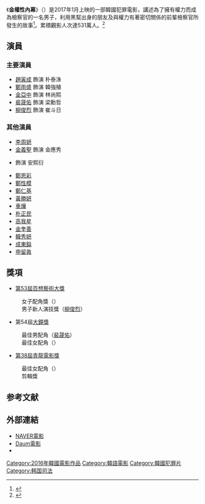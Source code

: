 {{noteTA
|T=zh-cn:王者;zh-tw:金權性內幕;
|1=zh-cn:王者;zh-tw:金權性內幕;
}}
{{Infobox Film
|片名        = 金權性內幕
|電影原名    = {{lang|ko|더킹}}
|圖像        = The King (2017).jpg
|圖像說明    = 
|導演        = 韓在林
|監製        = 
|製片        = 
|編劇        = 
|主演        = {{ubl|[[趙寅成|趙寅成]]<ref name="#1">http://times.hinet.net/news/20081063</ref>|[[鄭雨盛|鄭雨盛]]<ref name="#1"/>|[[金亞中|金亞中]]|[[裴晟佑|裴晟佑]]|[[柳俊烈|柳俊烈]]}}
|分級        = 
|副標題      = 
|主題曲      = 
|片頭曲      = 
|片尾曲      = 
|配樂        =
|攝影        = 
|剪輯        = 
|製片商      = 
|發行商      = Next Entertainment World
|上映日期    = {{flagicon|KOR}}2017年1月18日
|發行日期    =
|片長        = 
|產地        = {{KOR}}
|語言        = [[韓語|韓語]]
|官方網站    = 
|預算        = 
|票房        = 
|中國大陸片名= 
|香港片名    = 
|新馬片名    = 
|台灣片名    = 金權性內幕
|sarft_id    = <!-- 公映許可號碼 -->
|amg_id      = <!-- AMG（All Media Guide）ID -->
|imdb_id     = <!-- IMDB（互聯網電影數據庫）ID -->
}}
《'''金權性內幕'''》（{{lang-ko|더킹}}）是2017年1月上映的一部韓國犯罪電影，講述為了擁有權力而成為檢察官的一名男子，利用黑幫出身的朋友及與權力有著密切關係的前輩檢察官所發生的故事<ref>{{Cite web |url=https://www.vogue.com.tw/Movie/content-31226.html |title=存档副本 |accessdate=2017-04-04 |archive-date=2017-04-05 |archive-url=https://web.archive.org/web/20170405073448/https://www.vogue.com.tw/Movie/content-31226.html |dead-url=no }}</ref>。累積觀影人次達531萬人。<ref>{{cite web|title=韓國電影振興委員會（KOFIC）|url=http://www.kobis.or.kr/kobis/business/main/main.do|access-date=2017-11-30|archive-url=https://web.archive.org/web/20120502082228/http://www.kobis.or.kr/kobis/business/main/main.do|archive-date=2012-05-02|dead-url=yes}}</ref>

== 演員 ==
=== 主要演員 ===
*[[趙寅成|趙寅成]] 飾演 朴泰洙
*[[鄭雨盛|鄭雨盛]] 飾演 韓強殖
*[[金亞中|金亞中]] 飾演 林尚熙
*[[裴晟佑|裴晟佑]] 飾演 梁勳哲
*[[柳俊烈|柳俊烈]] 飾演 崔斗日

=== 其他演員 ===
*[[李周妍|李周妍]] 
*[[金義聖|金義聖]] 飾演 金應秀
*{{link-ko|金素真|김소진 (배우)}} 飾演 安熙衍
*[[鄭恩彩|鄭恩彩]]
*[[鄭性模|鄭性模]] 
*[[鄭仁基_(演員)|鄭仁基]] 
*[[黃勝妍|黃勝妍]] 
*[[車燁|車燁]] 
*[[朴正民|朴正民]] 
*[[高我星|高我星]]
*[[金奎善|金奎善]] 
*[[韓秀妍|韓秀妍]]
*[[成東鎰|成東鎰]]
*[[申留眞|申留眞]]

== 獎項 ==
*[[第53屆百想藝術大獎|第53屆百想藝術大獎]]
:女子配角獎（{{link-ko|金素真|김소진 (배우)}}）
:男子新人演技獎（[[柳俊烈|柳俊烈]]）

*第54屆[[大鐘獎|大鐘獎]]
:最佳男配角（[[裴晟佑|裴晟佑]]）
:最佳女配角（{{link-ko|金素真|김소진 (배우)}}）

*[[第38屆青龍電影獎|第38屆青龍電影獎]]
:最佳女配角（{{link-ko|金素真|김소진 (배우)}}）
:剪輯獎

== 参考文献 ==
{{Reflist}}

== 外部連結 ==
*[http://movie.naver.com/movie/bi/mi/basic.nhn?code=144314 NAVER電影]{{Wayback|url=http://movie.naver.com/movie/bi/mi/basic.nhn?code=144314 |date=20171014234122 }}{{ko}}
*[http://movie.daum.net/moviedb/main?movieId=98333 Daum電影]{{Wayback|url=http://movie.daum.net/moviedb/main?movieId=98333 |date=20161010130034 }}{{ko}}
*{{imdb title|5644740|金權黑幕}}

{{Next Entertainment World}}
{{知談株式會社 (Jidam Inc.)}}

[[Category:2016年韓國電影作品|Category:2016年韓國電影作品]]
[[Category:韓語電影|Category:韓語電影]]
[[Category:韓國犯罪片|Category:韓國犯罪片]]
[[Category:韩国司法|Category:韩国司法]]
